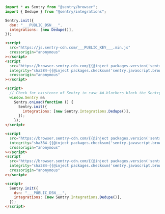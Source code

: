 ```javascript {tabTitle: ESM}
import * as Sentry from "@sentry/browser";
import { Dedupe } from "@sentry/integrations";

Sentry.init({
  dsn: "___PUBLIC_DSN___",
  integrations: [new Dedupe()],
});
```

```html {tabTitle: Loader}
<script
  src="https://js.sentry-cdn.com/___PUBLIC_KEY___.min.js"
  crossorigin="anonymous"
></script>
<script
  src="https://browser.sentry-cdn.com/{{@inject packages.version('sentry.javascript.browser') }}/dedupe.min.js"
  integrity="sha384-{{@inject packages.checksum('sentry.javascript.browser', 'dedupe.min.js', 'sha384-base64') }}"
  crossorigin="anonymous"
></script>

<script>
  // Check for existence of Sentry in case Ad-blockers block the Sentry Loader Script
  window.Sentry &&
    Sentry.onLoad(function () {
      Sentry.init({
        integrations: [new Sentry.Integrations.Dedupe()],
      });
    });
</script>
```

```html {tabTitle: CDN}
<script
  src="https://browser.sentry-cdn.com/{{@inject packages.version('sentry.javascript.browser') }}/bundle.tracing.min.js"
  integrity="sha384-{{@inject packages.checksum('sentry.javascript.browser', 'bundle.tracing.min.js', 'sha384-base64') }}"
  crossorigin="anonymous"
></script>
<script
  src="https://browser.sentry-cdn.com/{{@inject packages.version('sentry.javascript.browser') }}/dedupe.min.js"
  integrity="sha384-{{@inject packages.checksum('sentry.javascript.browser', 'dedupe.min.js', 'sha384-base64') }}"
  crossorigin="anonymous"
></script>

<script>
  Sentry.init({
    dsn: "___PUBLIC_DSN___",
    integrations: [new Sentry.Integrations.Dedupe()],
  });
</script>
```
